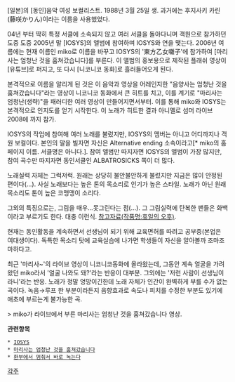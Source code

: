 [일본]의 [동인]음악 여성 보컬리스트. 1988년 3월 25일 생. 과거에는 후지사키 카린(藤咲かりん)이라는 이름을 사용했었다.

04년 부터 딱히 특정 서클에 소속되지 않고 여러 서클을 돌아다니며 객원으로 참가하던 도중 도중 2005년 말 [IOSYS]의 앨범에 참여하며 IOSYS와 연을 맺는다. 2006년 여름에는 현재 이름인 miko로 이름을 바꾸고 IOSYS의 '東方乙女囃子'에 참가하여 [마리사는 엄청난 것을 훔쳐갔습니다]를 부른다. 이 앨범의 홍보용으로 제작된 플래쉬 영상이 [유튜브]로 퍼지고, 또 다시 [니코니코 동화]로 흘러들어오게 된다.

본격적으로 이름을 알리게 된 것은 이 음악과 영상을 어레인지한 "음양사는 엄청난 것을 훔쳐갔습니다"라는 영상이 니코니코 동화에서 큰 히트를 치고, 이를 계기로 "마리사는 엄청난(생략)"을 패러디한 여러 영상이 만들어지면서부터. 이를 통해 miko와 IOSYS는 본격적으로 인지도를 얻기 시작한다. 이 노래가 히트한 결과 아니멜로 섬머 라이브 2008에 까지 참가.

IOSYS의 작업에 참여해 여러 노래를 불렀지만, IOSYS의 멤버는 아니고 어디까지나 객원 보컬이다. 본인의 말을 빌자면 자신은 Alternative ending 소속이라고[* miko의 홈페이지 이름. 서클명은 아니다.].
참여 앨범만 따지자면 IOSYS의 앨범이 가장 많지만, 참여 곡수만 따지자면 동인서클인 ALBATROSICKS 쪽이 더 많다.

노래실력 자체는 그럭저럭. 원래는 상당히 불안불안하게 불렀지만 지금은 많이 안정된 편이다(...). 사실 노래보다는 높은 톤의 목소리로 인기가 높은 스타일. 노래가 아닌 원래 목소리도 톤이 높은 코맹맹이 소리다.

그외의 특징으로는, 그림을 매우...못그린다는 점(...). 그 그림실력에 탄복한 팬들은 화백이라고 부르기도 한다. 대충 이런식. [http://pds13.egloos.com/pmf/200902/19/77/d0048777_499c4bafd73b1.jpg 참고자료(작품명:휴일의 오후)].

현재는 동인활동을 계속하면서 선생님이 되기 위해 교육면허를 따려고 공부중(본업은 여대생이다). 독특한 목소리 탓에 교육실습에 나가면 학생들이 자신을 알아볼까 조마조마하다고.

최근 '마리사~'의 라이브 영상이 니코니코동화에 올라왔는데, 그동안 계속 얼굴을 가려왔던 miko라서 '얼굴 나와도 돼?'라는 반응이 대부분. 그외에는 '저런 사람이 선생님이라니'라는 반응. 노래가 정말 엉망이긴한데 노래 자체가 인간이 완벽하게 부를 수가 없는 곡이다. 녹음→루프 한 부분이라든지 음향효과로 속도나 피치를 수정한 부분도 있기에 애초에 부르는게 불가능한 곡. 

{{{#!HTML
<object width="640" height="480"><param name="movie" value="http://https://www.youtube.com/v/enmSm1kG4Qs?version=3&amp;hl=ko_KR"></param><param name="allowFullScreen" value="true"></param><param name="allowscriptaccess" value="always"></param><embed src="https://www.youtube.com/v/enmSm1kG4Qs?version=3&amp;hl=ko_KR" type="application/x-shockwave-flash" width="640" height="480" allowscriptaccess="always" allowfullscreen="true"></embed></object>
}}}
>
miko가 라이브에서 부른 마리사는 엄청난 것을 훔쳐갔습니다 영상.

{{{#!html
<object id='egloosPlayer' name='egloosPlayer' classid='clsid:D27CDB6E-AE6D-11cf-96B8-444553540000' codebase='http://download.macromedia.com/pub/shockwave/cabs/flash/swflash.cab#version=9.0.115.00' width='480' height='400'><param name='movie' value='http://v.egloos.com/v.sk/egloos/c0069346|5025810/20090630190600001711381701' /><param name='allowFullscreen' value='true' /><param name='allowScriptAccess' value='always' /><param name='wmode' value='transparent' /><param name='flashvars' value='useCodePage=0&enableJS=0' /><embed src='http://v.egloos.com/v.sk/egloos/c0069346|5025810/20090630190600001711381701' name='egloosPlayer' wmode='transparent' allowScriptAccess='always' allowFullscreen='true' width='480' height='400' pluginspage='http://www.macromedia.com/go/getflashplayer' type='application/x-shockwave-flash' flashvars='useCodePage=0&enableJS=0' /></object>
}}}

'''관련항목'''
 * [[IOSYS]]
 * [[마리사는 엄청난 것을 훔쳐갔습니다]]
 * [[환부에서 멈춰서 바로 녹는다]]

[[각주]]
